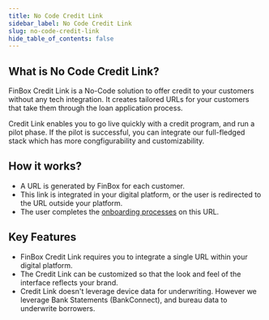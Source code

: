 ```yaml
---
title: No Code Credit Link
sidebar_label: No Code Credit Link
slug: no-code-credit-link
hide_table_of_contents: false
---
```



## What is No Code Credit Link?

FinBox Credit Link is a No-Code solution to offer credit to your customers without any tech integration. 
It creates tailored URLs for your customers that take them through the loan application process. 

Credit Link enables you to go live quickly with a credit program, and run a pilot phase. If the pilot is successful, you can integrate our full-fledged stack which has more congfigurability and customizability.


## How it works?

* A URL is generated by FinBox for each customer. 
* This link is integrated in your digital platform, or the user is redirected to the URL outside your platform.
* The user completes the [onboarding processes](/product/block/customer-onboarding) on this URL.

## Key Features

* FinBox Credit Link requires you to integrate a single URL within your digital platform.
* The Credit Link can be customized so that the look and feel of the interface reflects your brand.
* Credit Link doesn't leverage device data for underwriting. However we leverage Bank Statements (BankConnect), and bureau data to underwrite borrowers.


    